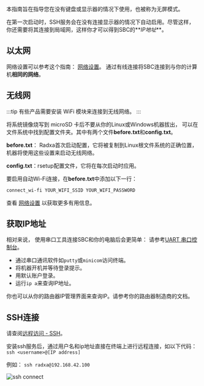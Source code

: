 本指南旨在指导您在没有键盘或显示器的情况下使用，也被称为无屏模式。

在第一次启动时，SSH服务会在没有连接显示器的情况下自动启用。尽管这样，你还需要将其连接到局域网，这样你才可以得到SBC的**_IP地址_**。

## 以太网

网络设置可以参考这个指南： [网络设置](network)。
通过有线连接将SBC连接到与你的计算机**相同的网络**。

## 无线网

:::tip
有些产品需要安装 WiFi 模块来连接到无线网络。
:::

将系统镜像烧写到 microSD 卡后不要从你的Linux或Windows机器拔出， 可以在文件系统中找到配置文件夹。其中有两个文件**before.txt**和**config.txt**。

**before.txt**： Radxa首次启动配置，它将被复制到Linux根文件系统的正确位置，机器将使用这些设置来启动无线网络。

**config.txt**：rsetup配置文件，它将在每次启动时应用。

要启用自动Wi-Fi连接，在**before.txt**中添加以下一行：

```bash
connect_wi-fi YOUR_WIFI_SSID YOUR_WIFI_PASSWORD
```

查看 [网络设置](network) 以获取更多有用信息。

## 获取IP地址

相对来说， 使用串口工具连接SBC和你的电脑后会更简单：
请参考[UART 串口控制台](../low-level-dev/serial)。

- 通过串口通讯软件如`putty`或`minicom`访问终端。
- 将机器开机并等待登录提示。
- 用默认账户登录。
- 运行`ip a`来查询IP地址。

你也可以从你的路由器IP管理界面来查询IP。请参考你的路由器制造商的文档。

## SSH连接

请查阅[远程访问 - SSH](remote-access#ssh)。

安装ssh服务后，通过用户名和ip地址直接在终端上进行远程连接，如以下代码：
`ssh <username>@[IP address]`

例如： `ssh radxa@192.168.42.100`

![ssh connect](/img/configuration/ssh-connect.webp)
